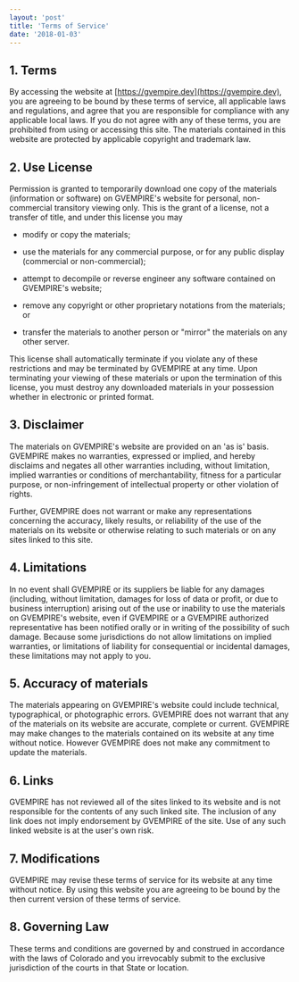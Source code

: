 ```yaml
---
layout: 'post'
title: 'Terms of Service'
date: '2018-01-03'
---
```


## 1. Terms

By accessing the website at [https://gvempire.dev](https://gvempire.dev), you are agreeing to be bound by these terms of service, all applicable laws and regulations, and agree that you are responsible for compliance with any applicable local laws. If you do not agree with any of these terms, you are prohibited from using or accessing this site. The materials contained in this website are protected by applicable copyright and trademark law.

## 2. Use License

Permission is granted to temporarily download one copy of the materials (information or software) on GVEMPIRE's website for personal, non-commercial transitory viewing only. This is the grant of a license, not a transfer of title, and under this license you may

- modify or copy the materials;

- use the materials for any commercial purpose, or for any public display (commercial or non-commercial);

- attempt to decompile or reverse engineer any software contained on GVEMPIRE's website;

- remove any copyright or other proprietary notations from the materials; or

- transfer the materials to another person or "mirror" the materials on any other server.

This license shall automatically terminate if you violate any of these restrictions and may be terminated by GVEMPIRE at any time. Upon terminating your viewing of these materials or upon the termination of this license, you must destroy any downloaded materials in your possession whether in electronic or printed format.

## 3. Disclaimer

The materials on GVEMPIRE's website are provided on an 'as is' basis. GVEMPIRE makes no warranties, expressed or implied, and hereby disclaims and negates all other warranties including, without limitation, implied warranties or conditions of merchantability, fitness for a particular purpose, or non-infringement of intellectual property or other violation of rights.

Further, GVEMPIRE does not warrant or make any representations concerning the accuracy, likely results, or reliability of the use of the materials on its website or otherwise relating to such materials or on any sites linked to this site.

## 4. Limitations

In no event shall GVEMPIRE or its suppliers be liable for any damages (including, without limitation, damages for loss of data or profit, or due to business interruption) arising out of the use or inability to use the materials on GVEMPIRE's website, even if GVEMPIRE or a GVEMPIRE authorized representative has been notified orally or in writing of the possibility of such damage. Because some jurisdictions do not allow limitations on implied warranties, or limitations of liability for consequential or incidental damages, these limitations may not apply to you.

## 5. Accuracy of materials

The materials appearing on GVEMPIRE's website could include technical, typographical, or photographic errors. GVEMPIRE does not warrant that any of the materials on its website are accurate, complete or current. GVEMPIRE may make changes to the materials contained on its website at any time without notice. However GVEMPIRE does not make any commitment to update the materials.

## 6. Links

GVEMPIRE has not reviewed all of the sites linked to its website and is not responsible for the contents of any such linked site. The inclusion of any link does not imply endorsement by GVEMPIRE of the site. Use of any such linked website is at the user's own risk.

## 7. Modifications

GVEMPIRE may revise these terms of service for its website at any time without notice. By using this website you are agreeing to be bound by the then current version of these terms of service.

## 8. Governing Law

These terms and conditions are governed by and construed in accordance with the laws of Colorado and you irrevocably submit to the exclusive jurisdiction of the courts in that State or location.
